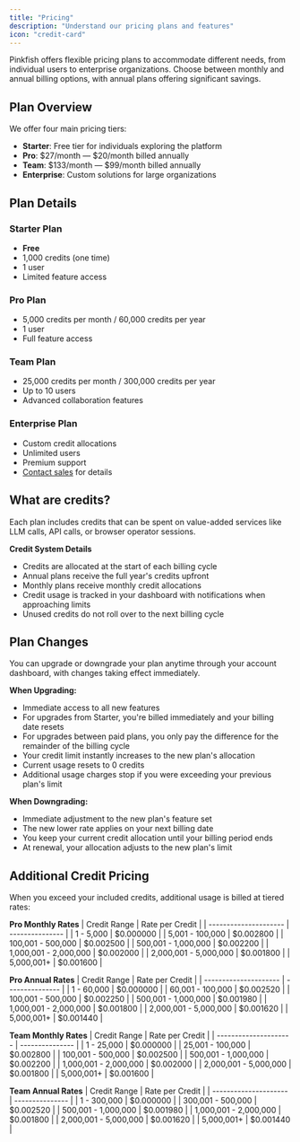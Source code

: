 ```yaml
---
title: "Pricing"
description: "Understand our pricing plans and features"
icon: "credit-card"
---
```


Pinkfish offers flexible pricing plans to accommodate different needs, from individual users to enterprise organizations. Choose between monthly and annual billing options, with annual plans offering significant savings.

## Plan Overview

We offer four main pricing tiers:

- **Starter**: Free tier for individuals exploring the platform
- **Pro**: $27/month — $20/month billed annually
- **Team**: $133/month — $99/month billed annually
- **Enterprise**: Custom solutions for large organizations

## Plan Details

### Starter Plan
- **Free**
- 1,000 credits (one time)
- 1 user
- Limited feature access

### Pro Plan
- 5,000 credits per month / 60,000 credits per year
- 1 user
- Full feature access

### Team Plan
- 25,000 credits per month / 300,000 credits per year
- Up to 10 users
- Advanced collaboration features

### Enterprise Plan
- Custom credit allocations
- Unlimited users
- Premium support
- [Contact sales](mailto:support@pinkfish.ai) for details

## What are credits?

Each plan includes credits that can be spent on value-added services like LLM calls, API calls, or browser operator sessions.

**Credit System Details**
- Credits are allocated at the start of each billing cycle
- Annual plans receive the full year's credits upfront
- Monthly plans receive monthly credit allocations
- Credit usage is tracked in your dashboard with notifications when approaching limits
- Unused credits do not roll over to the next billing cycle

## Plan Changes

You can upgrade or downgrade your plan anytime through your account dashboard, with changes taking effect immediately.

**When Upgrading:**
- Immediate access to all new features
- For upgrades from Starter, you're billed immediately and your billing date resets
- For upgrades between paid plans, you only pay the difference for the remainder of the billing cycle
- Your credit limit instantly increases to the new plan's allocation
- Current usage resets to 0 credits
- Additional usage charges stop if you were exceeding your previous plan's limit

**When Downgrading:**
- Immediate adjustment to the new plan's feature set
- The new lower rate applies on your next billing date
- You keep your current credit allocation until your billing period ends
- At renewal, your allocation adjusts to the new plan's limit

## Additional Credit Pricing

When you exceed your included credits, additional usage is billed at tiered rates:

**Pro Monthly Rates**
| Credit Range          | Rate per Credit |
| --------------------- | --------------- |
| 1 - 5,000             | $0.000000       |
| 5,001 - 100,000       | $0.002800       |
| 100,001 - 500,000     | $0.002500       |
| 500,001 - 1,000,000   | $0.002200       |
| 1,000,001 - 2,000,000 | $0.002000       |
| 2,000,001 - 5,000,000 | $0.001800       |
| 5,000,001+            | $0.001600       |

**Pro Annual Rates**
| Credit Range          | Rate per Credit |
| --------------------- | --------------- |
| 1 - 60,000            | $0.000000       |
| 60,001 - 100,000      | $0.002520       |
| 100,001 - 500,000     | $0.002250       |
| 500,001 - 1,000,000   | $0.001980       |
| 1,000,001 - 2,000,000 | $0.001800       |
| 2,000,001 - 5,000,000 | $0.001620       |
| 5,000,001+            | $0.001440       |

**Team Monthly Rates**
| Credit Range          | Rate per Credit |
| --------------------- | --------------- |
| 1 - 25,000            | $0.000000       |
| 25,001 - 100,000      | $0.002800       |
| 100,001 - 500,000     | $0.002500       |
| 500,001 - 1,000,000   | $0.002200       |
| 1,000,001 - 2,000,000 | $0.002000       |
| 2,000,001 - 5,000,000 | $0.001800       |
| 5,000,001+            | $0.001600       |

**Team Annual Rates**
| Credit Range          | Rate per Credit |
| --------------------- | --------------- |
| 1 - 300,000           | $0.000000       |
| 300,001 - 500,000     | $0.002520       |
| 500,001 - 1,000,000   | $0.001980       |
| 1,000,001 - 2,000,000 | $0.001800       |
| 2,000,001 - 5,000,000 | $0.001620       |
| 5,000,001+            | $0.001440       |